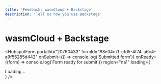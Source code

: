 ```yaml
---
title: 'Feedback: wasmCloud + Backstage'
description: 'Tell us how you use Backstage'
---
```



# wasmCloud + Backstage

<HubspotForm
  portalId="20760433"
  formId="98e04c7f-cfd5-4f74-a6c4-a9f55285d442"
  onSubmit={() => console.log('Submitted form')}
  onReady={(form) => console.log('Form ready for submit')}
  region="na1"
  loading={<div>Loading...</div>}
/>